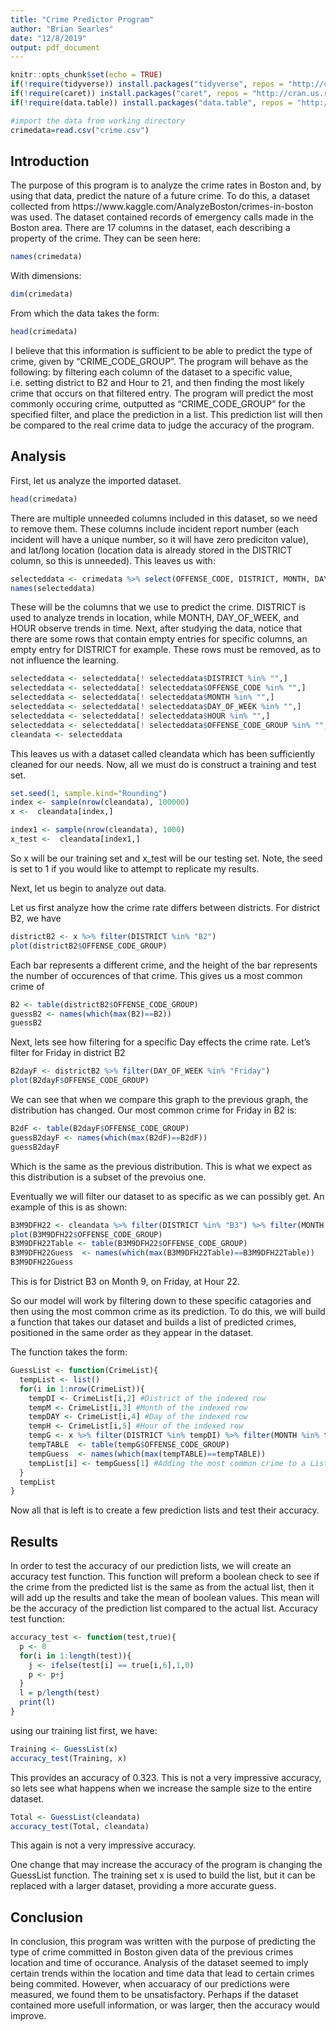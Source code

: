 ---
title: "Crime Predictor Program"
author: "Brian Searles"
date: "12/8/2019"
output: pdf_document
---

```{r setup, include=FALSE}
knitr::opts_chunk$set(echo = TRUE)
if(!require(tidyverse)) install.packages("tidyverse", repos = "http://cran.us.r-project.org")
if(!require(caret)) install.packages("caret", repos = "http://cran.us.r-project.org")
if(!require(data.table)) install.packages("data.table", repos = "http://cran.us.r-project.org")

#import the data from working directory
crimedata=read.csv("crime.csv")
```

## Introduction

The purpose of this program is to analyze the crime rates in Boston and, by using that data, predict the nature of a future crime. To do this, a dataset collected from https://www.kaggle.com/AnalyzeBoston/crimes-in-boston was used. The dataset contained records of emergency calls made in the Boston area. There are 17 columns in the dataset, each describing a property of the crime. They can be seen here:

```{r, echo=FALSE}
names(crimedata)
```
With dimensions:
```{r, echo=FALSE}
dim(crimedata)
```

From which the data takes the form:

```{r}
head(crimedata)
```

I believe that this information is sufficient to be able to predict the type of crime, given by "CRIME_CODE_GROUP". The program will behave as the following: by filtering each column of the dataset to a specific value, i.e. setting district to B2 and Hour to 21, and then finding the most likely crime that occurs on that filtered entry. The program will predict the most commonly occuring crime, outputted as "CRIME_CODE_GROUP" for the specified filter, and place the prediction in a list. This prediction list will then be compared to the real crime data to judge the accuracy of the program.

## Analysis

First, let us analyze the imported dataset.

```{r}
head(crimedata)
```

There are multiple unneeded columns included in this dataset, so we need to remove them. These columns include incident report number (each incident will have a unique number, so it will have zero prediciton value), and lat/long location (location data is already stored in the DISTRICT column, so this is unneeded). This leaves us with: 
```{r, echo=FALSE}
selecteddata <- crimedata %>% select(OFFENSE_CODE, DISTRICT, MONTH, DAY_OF_WEEK, HOUR, OFFENSE_CODE_GROUP)
names(selecteddata)
```
These will be the columns that we use to predict the crime. DISTRICT is used to analyze trends in location, while MONTH, DAY_OF_WEEK, and HOUR observe trends in time.
Next, after studying the data, notice that there are some rows that contain empty entries for specific columns, an empty entry for DISTRICT for example. These rows must be removed, as to not influence the learning.

```{r}
selecteddata <- selecteddata[! selecteddata$DISTRICT %in% "",]
selecteddata <- selecteddata[! selecteddata$OFFENSE_CODE %in% "",]
selecteddata <- selecteddata[! selecteddata$MONTH %in% "",]
selecteddata <- selecteddata[! selecteddata$DAY_OF_WEEK %in% "",]
selecteddata <- selecteddata[! selecteddata$HOUR %in% "",]
selecteddata <- selecteddata[! selecteddata$OFFENSE_CODE_GROUP %in% "",]
cleandata <- selecteddata
```
This leaves us with a dataset called cleandata which has been sufficiently cleaned for our needs. Now, all we must do is construct a training and test set.
```{r}
set.seed(1, sample.kind="Rounding")
index <- sample(nrow(cleandata), 100000)
x <-  cleandata[index,]

index1 <- sample(nrow(cleandata), 1000)
x_test <-  cleandata[index1,]
```

So x will be our training set and x_test will be our testing set. Note, the seed is set to 1 if you would like to attempt to replicate my results.

Next, let us begin to analyze out data. 

Let us first analyze how the crime rate differs between districts. For district B2, we have
```{r, echo=FALSE, fig.align='center'}
districtB2 <- x %>% filter(DISTRICT %in% "B2")
plot(districtB2$OFFENSE_CODE_GROUP) 
```
Each bar represents a different crime, and the height of the bar represents the number of occurences of that crime. 
This gives us a most common crime of
```{r, echo=FALSE}
B2 <- table(districtB2$OFFENSE_CODE_GROUP)
guessB2 <- names(which(max(B2)==B2))
guessB2
```

Next, lets see how filtering for a specific Day effects the crime rate. Let's filter for Friday in district B2
```{r, echo=FALSE, fig.align='center'}
B2dayF <- districtB2 %>% filter(DAY_OF_WEEK %in% "Friday")
plot(B2dayF$OFFENSE_CODE_GROUP)
```
We can see that when we compare this graph to the previous graph, the distribution has changed. Our most common crime for Friday in B2 is:
```{r, echo=FALSE}
B2dF <- table(B2dayF$OFFENSE_CODE_GROUP)
guessB2dayF <- names(which(max(B2dF)==B2dF))
guessB2dayF
```
Which is the same as the previous distribution. This is what we expect as this distribution is a subset of the prevoius one.  

Eventually we will filter our dataset to as specific as we can possibly get. An example of this is as shown:
```{r, fig.align='center'}
B3M9DFH22 <- cleandata %>% filter(DISTRICT %in% "B3") %>% filter(MONTH %in% "9") %>% filter(DAY_OF_WEEK %in% "Monday") %>% filter(HOUR %in% "21")
plot(B3M9DFH22$OFFENSE_CODE_GROUP)
B3M9DFH22Table <- table(B3M9DFH22$OFFENSE_CODE_GROUP)
B3M9DFH22Guess  <- names(which(max(B3M9DFH22Table)==B3M9DFH22Table))
B3M9DFH22Guess 
```
This is for District B3 on Month 9, on Friday, at Hour 22.

So our model will work by filtering down to these specific catagories and then using the most common crime as its prediction. To do this, we will build a function that takes our dataset and builds a list of predicted crimes, positioned in the same order as they appear in the dataset.

The function takes the form:
```{r}
GuessList <- function(CrimeList){
  tempList <- list()
  for(i in 1:nrow(CrimeList)){
    tempDI <- CrimeList[i,2] #District of the indexed row
    tempM <- CrimeList[i,3] #Month of the indexed row
    tempDAY <- CrimeList[i,4] #Day of the indexed row
    tempH <- CrimeList[i,5] #Hour of the indexed row
    tempG <- x %>% filter(DISTRICT %in% tempDI) %>% filter(MONTH %in% tempM) %>% filter(DAY_OF_WEEK %in% tempDAY) %>% filter(HOUR %in% tempH) #using x as training set
    tempTABLE  <- table(tempG$OFFENSE_CODE_GROUP)
    tempGuess  <- names(which(max(tempTABLE)==tempTABLE))
    tempList[i] <- tempGuess[1] #Adding the most common crime to a List. If there are more than 1 most common, it will take the first value
  }
  tempList
}
```
Now all that is left is to create a few prediction lists and test their accuracy. 

## Results
In order to test the accuracy of our prediction lists, we will create an accuracy test function. This function will preform a boolean check to see if the crime from the predicted list is the same as from the actual list, then it will add up the results and take the mean of boolean values. This mean will be the accuracy of the prediction list compared to the actual list.
Accuracy test function:
```{r}
accuracy_test <- function(test,true){
  p <- 0
  for(i in 1:length(test)){
    j <- ifelse(test[i] == true[i,6],1,0)
    p <- p+j
  }
  l = p/length(test)
  print(l)
}
```

using our training list first, we have:
```{r}
Training <- GuessList(x)
accuracy_test(Training, x)
```
This provides an accuracy of 0.323. This is not a very impressive accuracy, so lets see what happens when we increase the sample size to the entire dataset.

```{r}
Total <- GuessList(cleandata)
accuracy_test(Total, cleandata)
```
This again is not a very impressive accuracy.

One change that may increase the accuracy of the program is changing the GuessList function. The training set x is used to build the list, but it can be replaced with a larger dataset, providing a more accurate guess. 

## Conclusion

In conclusion, this program was written with the purpose of predicting the type of crime committed in Boston given data of the previous crimes location and time of occurance. Analysis of the dataset seemed to imply certain trends within the location and time data that lead to certain crimes being commited. However, when accuaracy of our predictions were measured, we found them to be unsatisfactory. Perhaps if the dataset contained more usefull information, or was larger, then the accuracy would improve.